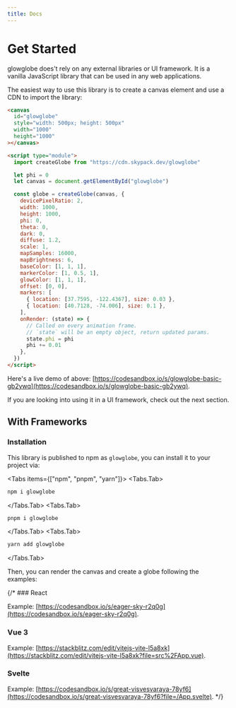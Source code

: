 ```yaml
---
title: Docs
---
```


# Get Started

glowglobe does't rely on any external libraries or UI framework. It is a vanilla JavaScript library that can be used in any web applications.

The easiest way to use this library is to create a canvas element and use a CDN to import the library:

```html filename="index.html"
<canvas
  id="glowglobe"
  style="width: 500px; height: 500px"
  width="1000"
  height="1000"
></canvas>

<script type="module">
  import createGlobe from "https://cdn.skypack.dev/glowglobe"

  let phi = 0
  let canvas = document.getElementById("glowglobe")

  const globe = createGlobe(canvas, {
    devicePixelRatio: 2,
    width: 1000,
    height: 1000,
    phi: 0,
    theta: 0,
    dark: 0,
    diffuse: 1.2,
    scale: 1,
    mapSamples: 16000,
    mapBrightness: 6,
    baseColor: [1, 1, 1],
    markerColor: [1, 0.5, 1],
    glowColor: [1, 1, 1],
    offset: [0, 0],
    markers: [
      { location: [37.7595, -122.4367], size: 0.03 },
      { location: [40.7128, -74.006], size: 0.1 },
    ],
    onRender: (state) => {
      // Called on every animation frame.
      // `state` will be an empty object, return updated params.
      state.phi = phi
      phi += 0.01
    },
  })
</script>
```

Here's a live demo of above: [https://codesandbox.io/s/glowglobe-basic-gb2ywq](https://codesandbox.io/s/glowglobe-basic-gb2ywq).

If you are looking into using it in a UI framework, check out the next section.

## With Frameworks

### Installation

This library is published to npm as `glowglobe`, you can install it to your project via:


<Tabs items={["npm", "pnpm", "yarn"]}>
  <Tabs.Tab>
  ```bash
  npm i glowglobe
  ```
  </Tabs.Tab>
  <Tabs.Tab>
  ```bash
  pnpm i glowglobe
  ```
  </Tabs.Tab>
  <Tabs.Tab>
  ```bash
  yarn add glowglobe
  ```
  </Tabs.Tab>
</Tabs>

Then, you can render the canvas and create a globe following the examples:

{/* ### React

Example: [https://codesandbox.io/s/eager-sky-r2q0g](https://codesandbox.io/s/eager-sky-r2q0g).

### Vue 3

Example: [https://stackblitz.com/edit/vitejs-vite-l5a8xk](https://stackblitz.com/edit/vitejs-vite-l5a8xk?file=src%2FApp.vue).

### Svelte

Example: [https://codesandbox.io/s/great-visvesvaraya-78yf6](https://codesandbox.io/s/great-visvesvaraya-78yf6?file=/App.svelte). */}

